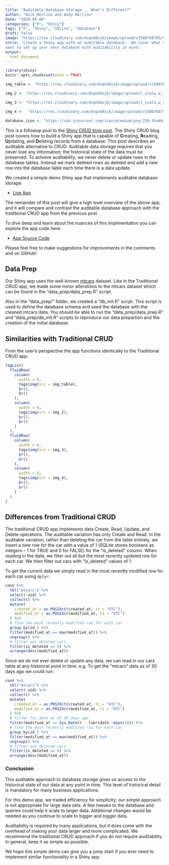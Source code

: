 ```yaml
---
title: "Auditable Database Storage... What's Different?"
author: "Nick Merlino and Andy Merlino"
date: "2020-05-06"
categories: ["R", "Shiny"]
tags: ["R", "Shiny", "SQLite", "database"]
draft: false
image: "https://res.cloudinary.com/dxqnb8xjb/image/upload/v1588768703/Screen_Shot_2020-05-06_at_8.37.57_AM_ngpbgc.png"
intro: 'Create a Shiny app with an auditable database.  We cover what makes a database auditable, and why you might
want to set up your next database with auditability in mind.'
output:
  html_document
---
```



```r
library(shiny)
knitr::opts_chunk$set(echo = TRUE)

img_table <- "https://res.cloudinary.com/dxqnb8xjb/image/upload/v1588768703/Screen_Shot_2020-05-06_at_8.37.57_AM_ngpbgc.png"

img_2 <- "https://res.cloudinary.com/dxqnb8xjb/image/upload/c_scale,w_360,h_250/v1580306537/Screen_Shot_2020-01-28_at_6.25.20_PM_cslyiv.png"

img_3 <- "https://res.cloudinary.com/dxqnb8xjb/image/upload/c_scale,w_360,h_250/v1580306537/Screen_Shot_2020-01-28_at_6.25.45_PM_fuw9yf.png"

img_4 <-  "https://res.cloudinary.com/dxqnb8xjb/image/upload/v1588768743/Screen_Shot_2020-05-06_at_8.38.51_AM_w2a15x.png"

database_icon <- "https://cdn.iconscout.com/icon/premium/png-256-thumb/database-1007-805275.png"
```


This is a followup post to the [Shiny CRUD blog post](https://www.tychobra.com/posts/2020-01-29-shiny-crud-traditional/).  The Shiny CRUD blog post covers how to build a Shiny app that is capable of <strong>C</strong>reating, <strong>R</strong>eading, <strong>U</strong>pdating, and <strong>D</strong>eleting records from a database.  This post describes an auditable alternative to CRUD.  Auditable data storage requires that you never lose any information; the historical state of the data must be preserved.  To achieve auditability, we never delete or update rows in the database tables.  Instead we mark deleted rows as deleted and add a new row into the database table each time there is a data update. 

We created a simple demo Shiny app that implements auditable database storage:

- [Live App](https://tychobra.shinyapps.io/crud_auditable)

The remainder of this post will give a high level overview of the above app, and it will compare and contrast the auditable database approach with the traditional CRUD app from the previous post.

To dive deep and learn about the nuances of this implimentation you can explore the app code here:

- [App Source Code](https://github.com/Tychobra/shiny_crud/tree/master/02_auditable)

Please feel free to make suggestions for improvements in the comments and on GitHub!

## Data Prep

Our Shiny app uses the well-known [mtcars](https://stat.ethz.ch/R-manual/R-devel/library/datasets/html/mtcars.html) dataset.
Like in the Traditional CRUD app, we made some minor alterations to the mtcars dataset which can be found in the "data_prep/data_prep.R" script.

Also in the "data_prep/" folder, we created a "db_init.R" script.  This script is used to define the database schema and seed the database with the cleaned <span class="inline_code">mtcars</span> data.  You should be able to run the "data_prep/data_prep.R" and "data_prep/db_init.R" scripts to reproduce our data prepartion and the creation of the initial database.

## Similarities with Traditional CRUD

From the user's perspective the app functions identically to the Traditional CRUD app:

```r

tagList(
  fluidRow(
    column(
      width = 6,
      tags$img(src = img_table),
      br(),
      br()
    ),
    column(
      width = 6,
      tags$img(src = img_2),
      br(),
      br()
    )
  ),
  fluidRow(
    column(
      width = 6,
      tags$img(src = img_3),
      br(),
      br()
    ),
    column(
      width = 6,
      tags$img(src = img_4),
      br(),
      br()
    )
  )
)
```

## Differences from Traditional CRUD

The traditional CRUD app implements data Create, Read, Update, and Delete operations.  The auditable variation has only Create and Read.  In the auditable variation, rather than deleting the car from the table entirely, we insert a new row for the car with a value of <span class="inline_code">1</span> (SQLite stores booleans as integers -- 1 for TRUE and 0 for FALSE) for the "is_deleted" column. When reading in the data, we filter out all but the most recently updated row for each car.  We then filter out cars with "is_deleted" values of <span class="inline_code">1</span>.  

To get the current data we simply read in the most recently modified row for each car using <code class="inline_code">dplyr</code>:

```r
conn %>%
  tbl("mtcars") %>%
  select(-uid) %>%
  collect() %>%
  mutate(
    created_at = as.POSIXct(created_at, tz = "UTC"),
    modified_at = as.POSIXct(modified_at, tz = "UTC")
  ) %>%
  # find the most recently modified row for each car
  group_by(id_) %>%
  filter(modified_at == max(modified_at)) %>%
  ungroup() %>%
  # filter out deleted cars
  filter(is_deleted == 0) %>%
  arrange(desc(modified_at))
```

Since we do not ever delete or update any data, we can read in our cars table at any historical point in time.  e.g. To get the "mtcars" data as of 30 days ago we could run:

```r
conn %>%
  tbl("mtcars") %>%
  select(-uid) %>%
  collect() %>%
  mutate(
    created_at = as.POSIXct(created_at, tz = "UTC"),
    modified_at = as.POSIXct(modified_at, tz = "UTC")
  ) %>%
  # filter for data as of 30 days ago
  filter(modified_at <= Sys.Date() - lubridate::days(30)) %>%
  # find the most recently modified row for each car
  group_by(id_) %>%
  filter(modified_at == max(modified_at)) %>%
  ungroup() %>%
  # filter out deleted cars
  filter(is_deleted == 0) %>%
  arrange(desc(modified_at))
```

### Conclusion

This auditable approach to database storage gives us access to the historical state of our data at any point in time.  This level of historical detail is mandatory for many business applications.  

For this demo app, we traded efficiency for simplicity; our simple approach is not appropriate for large data sets.  A few tweaks to the database and queries could help it scale to larger data.  Additional changes would be needed as you continue to scale to bigger and bigger data.

Auditability is required by many applications, but it does come with the overhead of making your data larger and more complicated. We recommend the traditional CRUD approach if you do not require auditability.  In general, keep it as simple as possible.

We hope this simple demo can give you a jump start if you ever need to implement similar functionality in a Shiny app.
